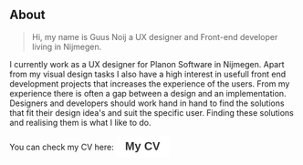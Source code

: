 
## About

> Hi, my name is Guus Noij a UX designer and Front-end developer living in Nijmegen.

I currently work as a UX designer for Planon Software in Nijmegen. Apart from my visual design tasks I also have a high interest in usefull front end development 
projects that increases the experience of the users. From my experience  there is often a gap between a design and an implementation. 
Designers and developers should work hand in hand to find the solutions that fit their design idea's and suit the specific user. 
Finding these solutions and realising them is what I like to do. 

You can check my CV here:
<a href="https://guusnoij.nl/portfolioImages/cv.pdf" target="_blank">
    <button
    style="padding: 8px 16px; background-color: #ffffff; color: #333333; border:none; font-size: 1.25rem; cursor:pointer; font-weight:600;"
    type="button"
    aria-label="Download CV">
        My CV
    </button>
</a>